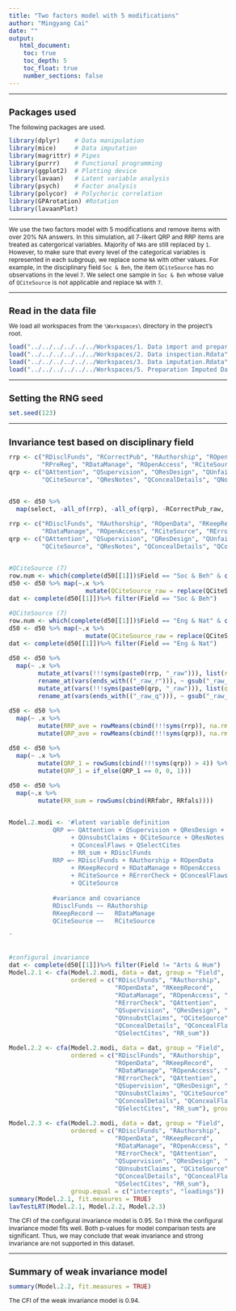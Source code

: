 ```yaml
---
title: "Two factors model with 5 modifications"
author: "Mingyang Cai"
date: ""
output: 
   html_document:
    toc: true
    toc_depth: 5
    toc_float: true
    number_sections: false
---
```

  
<style type="text/css">
  
body{ /* Normal  */
  font-size: 12px;
  }
td {  /* Table  */
  font-size: 12px;
}
h1.title {
  font-size: 18px;
  color: DarkBlue;
}
h1 { /* Header 1 */
  font-size: 18px;
}
h2 { /* Header 2 */
  font-size: 18px;
}
h3 { /* Header 3 */
  font-size: 18px;
}
code.r{ /* Code block */
  font-size: 12px;
}
pre { /* Code block - determines code spacing between lines */
  font-size: 14px;
}
</style>


---

# Packages used
The following packages are used.  
```r
library(dplyr)    # Data manipulation
library(mice)     # Data imputation
library(magrittr) # Pipes
library(purrr)    # Functional programming
library(ggplot2)  # Plotting device
library(lavaan)   # Latent variable analysis
library(psych)    # Factor analysis
library(polycor)  # Polychoric correlation
library(GPArotation) #Rotation 
library(lavaanPlot) 
```

---

We use the two factors model with 5 modifications and remove items with over 20% NA answers. In this simulation, all 7-likert QRP and RRP items are treated as catergorical variables. Majority of `NA`s are still replaced by `1`. However, to make sure that every level of the categorical variables is represented in each subgroup, we replace some `NA` with other values. For example, in the disciplinary field `Soc & Beh`, the item `QCiteSource` has no observations in the level `7`. We select one sample in `Soc & Beh` whose value of `QCiteSource` is not applicable and replace `NA` with `7`.   

---

# Read in the data file
We load all workspaces from the `\Workspaces\` directory in the project's root.
```r
load("../../../../../../Workspaces/1. Data import and preparation.Rdata")
load("../../../../../../Workspaces/2. Data inspection.Rdata")
load("../../../../../../Workspaces/3. Data imputation.Rdata")
load("../../../../../../Workspaces/5. Preparation Imputed Datasets.Rdata")
```

---

# Setting the RNG seed
```r
set.seed(123)
```

---

# Invariance test based on disciplinary field
```r
rrp <- c("RDisclFunds", "RCorrectPub", "RAuthorship", "ROpenData", "RKeepRecord", 
         "RPreReg", "RDataManage", "ROpenAccess", "RCiteSource", "ROpenCode", "RErrorCheck")
qrp <- c("QAttention", "QSupervision", "QResDesign", "QUnfairRev", "QUnsubstClaims", 
         "QCiteSource", "QResNotes", "QConcealDetails", "QNoReSubmit", "QConcealFlaws", "QSelectCites")


d50 <- d50 %>% 
  map(select, -all_of(rrp), -all_of(qrp), -RCorrectPub_raw, -RPreReg_raw, -ROpenCode_raw, -QNoReSubmit_raw)

rrp <- c("RDisclFunds", "RAuthorship", "ROpenData", "RKeepRecord", 
         "RDataManage", "ROpenAccess", "RCiteSource", "RErrorCheck")
qrp <- c("QAttention", "QSupervision", "QResDesign", "QUnfairRev", "QUnsubstClaims", 
         "QCiteSource", "QResNotes", "QConcealDetails", "QConcealFlaws", "QSelectCites")


#QCiteSource (7)
row.num <- which(complete(d50[[1]])$Field == "Soc & Beh" & complete(d50[[1]])$QCiteSource_raw == 0) %>% min()
d50 <- d50 %>% map(~.x %>% 
                     mutate(QCiteSource_raw = replace(QCiteSource_raw, row.num, 7)))
dat <- complete(d50[[1]])%>% filter(Field == "Soc & Beh") 

#QCiteSource (7)
row.num <- which(complete(d50[[1]])$Field == "Eng & Nat" & complete(d50[[1]])$QCiteSource_raw == 0) %>% min()
d50 <- d50 %>% map(~.x %>% 
                     mutate(QCiteSource_raw = replace(QCiteSource_raw, row.num, 7)))
dat <- complete(d50[[1]])%>% filter(Field == "Eng & Nat")

d50 <- d50 %>% 
  map(~ .x %>% 
        mutate_at(vars(!!!syms(paste0(rrp, "_raw"))), list(r = ~ recode(., `0` = 1))) %>% 
        rename_at(vars(ends_with(("_raw_r"))), ~ gsub("_raw_r", "", .x)) %>% 
        mutate_at(vars(!!!syms(paste0(qrp, "_raw"))), list(q = ~ recode(., `0` = 1))) %>% 
        rename_at(vars(ends_with(("_raw_q"))), ~ gsub("_raw_q", "", .x))) 

d50 <- d50 %>% 
  map(~ .x %>% 
        mutate(RRP_ave = rowMeans(cbind(!!!syms(rrp)), na.rm = T)) %>% 
        mutate(QRP_ave = rowMeans(cbind(!!!syms(qrp)), na.rm = T))) 

d50 <- d50 %>% 
  map(~ .x %>% 
        mutate(QRP_1 = rowSums(cbind(!!!syms(qrp)) > 4)) %>% 
        mutate(QRP_1 = if_else(QRP_1 == 0, 0, 1)))

d50 <- d50 %>% 
  map(~.x %>% 
        mutate(RR_sum = rowSums(cbind(RRfabr, RRfals))))


Model.2.modi <- '#latent variable definition
            QRP =~ QAttention + QSupervision + QResDesign + QUnfairRev 
                 + QUnsubstClaims + QCiteSource + QResNotes + QConcealDetails 
                 + QConcealFlaws + QSelectCites 
                 + RR_sum + RDisclFunds
            RRP =~ RDisclFunds + RAuthorship + ROpenData 
                 + RKeepRecord + RDataManage + ROpenAccess 
                 + RCiteSource + RErrorCheck + QConcealFlaws
                 + QCiteSource
                 
            #variance and covariance
            RDisclFunds ~~ RAuthorship
            RKeepRecord ~~   RDataManage
            QCiteSource ~~   RCiteSource

'


#configural invariance
dat <- complete(d50[[1]])%>% filter(Field != "Arts & Hum")
Model.2.1 <- cfa(Model.2.modi, data = dat, group = "Field", 
                 ordered = c("RDisclFunds", "RAuthorship", 
                             "ROpenData", "RKeepRecord", 
                             "RDataManage", "ROpenAccess", "RCiteSource", 
                             "RErrorCheck", "QAttention", 
                             "QSupervision", "QResDesign", "QUnfairRev", 
                             "QUnsubstClaims", "QCiteSource", "QResNotes", 
                             "QConcealDetails", "QConcealFlaws", 
                             "QSelectCites", "RR_sum"))

Model.2.2 <- cfa(Model.2.modi, data = dat, group = "Field", 
                 ordered = c("RDisclFunds", "RAuthorship", 
                             "ROpenData", "RKeepRecord", 
                             "RDataManage", "ROpenAccess", "RCiteSource", 
                             "RErrorCheck", "QAttention", 
                             "QSupervision", "QResDesign", "QUnfairRev", 
                             "QUnsubstClaims", "QCiteSource", "QResNotes", 
                             "QConcealDetails", "QConcealFlaws", 
                             "QSelectCites", "RR_sum"), group.equal = "loadings")

Model.2.3 <- cfa(Model.2.modi, data = dat, group = "Field", 
                 ordered = c("RDisclFunds", "RAuthorship", 
                             "ROpenData", "RKeepRecord", 
                             "RDataManage", "ROpenAccess", "RCiteSource", 
                             "RErrorCheck", "QAttention", 
                             "QSupervision", "QResDesign", "QUnfairRev", 
                             "QUnsubstClaims", "QCiteSource", "QResNotes", 
                             "QConcealDetails", "QConcealFlaws", 
                             "QSelectCites", "RR_sum"), 
                 group.equal = c("intercepts", "loadings"))
summary(Model.2.1, fit.measures = TRUE)
lavTestLRT(Model.2.1, Model.2.2, Model.2.3)
```
The CFI of the configural invariance model is 0.95. So I think the configural invariance model fits well. Both p-values for model comparison tests are significant. Thus, we may conclude that weak invariance and strong invariance are not supported in this dataset.

---

# Summary of weak invariance model
```r
summary(Model.2.2, fit.measures = TRUE)
```
The CFI of the weak invariance model is 0.94.